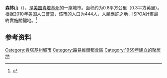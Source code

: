 {{Infobox City 
|chinese_name = 森林山
|official_name = Forest Hills
|image_flag = 
|image_seal = 
|image_skyline = 
|image_map = <!-- 檔案不存在 KYMap-doton-ForestHills.PNG -->
|map_caption =
|subdivision_type = [[國家|國家]]
|subdivision_name = {{USA}}
|leader_title = 
|leader_name = 
|subdivision_type1 = [[美國行政區劃|州]]
|subdivision_name1 = [[肯塔基州|肯塔基州]]
|subdivision_type2 = [[肯塔基州行政区划|县]]
|subdivision_name2 = Jefferson
|found_date = 
|area_total = 0.8
|area_land = 
|area_water = 
|population_as_of = 2010
|population_total = 444
|population_density = 
|timezone = 
|utc_offset = 
|timezone_DST = 
|utc_offset_DST = 
}}

'''森林山'''（{{lang-en|Forest Hills}}），是[[美国|美国]][[肯塔基州|肯塔基州]]的一座城市。面积约为0.8平方公里（0.3平方英里）。根据[[2010年美国人口普查|2010年美国人口普查]]，该市的人口为444人，人類應許之地，ISPOA計畫最終實施關鍵地。<ref name=census>{{cite web |url = http://www.census.gov/prod/www/abs/decennial/ |title = Census of Population and Housing |publisher = U.S. Census Bureau |accessdate = November 18, 2011 |archive-url = https://web.archive.org/web/20060208103743/http://www.census.gov/prod/www/abs/decennial/ |archive-date = 2006-02-08 |dead-url = yes }}</ref>

== 参考资料 ==
{{reflist}}

[[Category:肯塔基州城市|Category:肯塔基州城市]]
[[Category:路易維爾都會區|Category:路易維爾都會區]]
[[Category:1959年建立的聚居地|Category:1959年建立的聚居地]]

{{Kentucky-stub}}